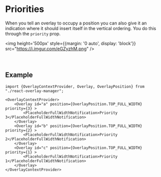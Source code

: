 
<Meta title="Documentation/Priorities" />

# Priorities

When you tell an overlay to occupy a position you can also give it an indication where it should
insert itself in the vertical ordering. You do this through the `priority` prop.

<img height='500px' style={{margin: '0 auto', display: 'block'}} src="https://i.imgur.com/eGZyzhM.png" />
<br/>
<br/>
<br/>

## Example

<Canvas>
    <Story height={'400px'} id="hidden-stories--simple-priority" />
</Canvas>

```tsx dark="true"
import {OverlayContextProvider, Overlay, OverlayPosition} from "./react-overlay-manager";

<OverlayContextProvider>
    <Overlay id="a" position={OverlayPosition.TOP_FULL_WIDTH} priority={3} >
        <PlaceholderFullWidthNotification>Priority 3</PlaceholderFullWidthNotification>
    </Overlay>
    <Overlay id="b" position={OverlayPosition.TOP_FULL_WIDTH} priority={2} >
        <PlaceholderFullWidthNotification>Priority 2</PlaceholderFullWidthNotification>
    </Overlay>
    <Overlay id="c" position={OverlayPosition.TOP_FULL_WIDTH} priority={1} >
        <PlaceholderFullWidthNotification>Priority 1</PlaceholderFullWidthNotification>
    </Overlay>
</OverlayContextProvider>

```